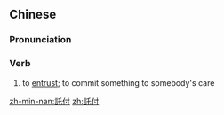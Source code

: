 {{also|托付}}
==Chinese==
{{zh-forms|s=托付}}

===Pronunciation===
{{zh-pron
|m=tuōfù
|c=tok3 fu6
|cat=v
}}

===Verb===
{{zh-verb}}

# to [[entrust]]; to commit something to somebody's care

[[zh-min-nan:託付]]
[[zh:託付]]